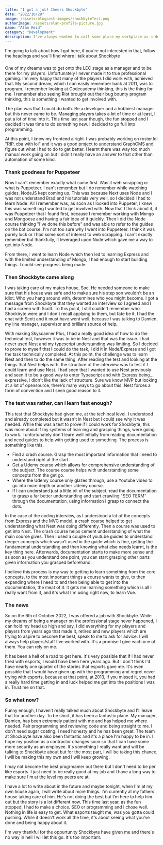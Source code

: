 ```yaml
---
title: "I got a job! Cheers Shockbyte"
date: "2022/10/29"
image: /assets/blogpost-images/shockbyteTest.png
authorImage: /assets/alan-profile-picture.jpg
name: "Alan Reid"
category: "Development"
description: I've always wanted to call some place my workplace as a developer and I got it. Shockbyte has given me a chance to prove myself.
---
```

I'm going to talk about how I got here, if you're not interested in that, follow the headings and you'll find where I talk about Shockbyte

###

One of my dreams was to get onto the LEC stage as a manager and to be there for my players. Unfortunately I never made it to true professional gaming. I'm very happy that many of the players I did work with, achieved that. My second dream, which I can easily remember back at 2011, was to program. I remember looking at Codecademy thinking, this is the thing for me. I remember also seeing Riot brought out their bug bounty program thinking, this is something I wanted to get involved with. 

The plan was that I could do both. Be a developer and a hobbiest manager but this never came to be. Managing players takes a lot of time or at least, I put a lot of time into it. This time last year though, the fun stopped and I decided it was time to do something new. I decided to go full into programming. 

At this point, I knew my frontend alright. I was probably working on roster.lol "RIP, cba with lol" and it was a good project to understand GraphCMS and figure out what I had to do to get better. I learnt there was way too much manual work going on but I didn't really have an answer to that other than automation of some kind. 

### Thank goodness for Puppeteer

Now I can't remember exactly what came first. Was it web scrapping or what is Puppeteer. I can't remember but I do remember while watching guides, NodeJS kept coming up. This was because Next uses Node and I was not understand Brad and his tutorials very well, so I decided I had to learn Node. All I remember was, as soon as I looked into Puppeter, I knew this was something I wanted to get involved with. Now that I think about it, it was Puppeteer that I found first, because I remember working with Mongo and Mongoose and having a fair idea of it quickly. Then I did the Node course thinking "I've done this before" and was able to refer to the guides on the bot course. I'm not too sure why I went into Puppeteer. I think it was purely luck or I had some sort of interest to web scrapping. I can't exactly remember but thankfully, it leveraged upon Node which gave me a way to get into Node. 

From there, I went to learn Node which then led to learning Express and with the limited understanding of Mongo, I had enough to start building things. I could see progress being made. 

### Then Shockbyte came along

I was taking care of my mates house, Soc. He needed someone to make sure that his house was safe and to make sure his step son wouldn't be an idiot. Who you hang around with, determines who you might become. I got a message from Shockbyte that they wanted an interview so I agreed and I had a screen with Scott. To this point, I still couldn't remember who Shockbyte were and I don't recall applying to them, but fate be it, I had the chat with Scott and it must have went well, because I was talking to Damien, my line manager, supervisor and brilliant source of help. 

With making Skyscanner Plus, I had a really good idea of how to do the technical test, however it was to be in Nest and that was the issue. I had never used Nest and my typescript understanding was limiting. So I decided to prove to myself that I could do the task, I did it in Node/Express and I got the task technically completed. At this point, the challenge was to learn Nest and then to do the same thing. After reading the test and looking at the things that Nest helps with, the structure of the interview was to test if I could learn and use Nest. I had seen that I wanted to use Nest previously and seen it to be a good way to enter Typescript and with Express being... expressive, I didn't like the lack of structure. Sure we know MVP but looking at a lot of opensource, there's many ways to go about this. Nest forces a form of convention and I seen good reason to it. 

### The test was rather, can I learn fast enough?

This test that Shockbyte had given me, at the techincal level, I understood and already completed but it wasn't in Nest but I could see why it was needed. While this was a test to prove if I could work for Shockbyte, this was more about if my systems of learning and grasping things, were going to work. I unfortunately don't learn well initially from reading documentation and need guides to help with getting used to something. The process is something like this,

* Find a crash course. Grasp the most important information that I need to understand right at the start.
* Get a Udemy course which allows for comprehensive understanding of the subject. The course course helps with understanding some concepts from the get go. 
* Where the Udemy course only glazes through, use a Youtube video to go into more depth or another Udemy course. 
* If I can understand just a little bit of the subject, read the documentation to grasp a far better understanding and start crawling "SEO TERM" through the documentation, using information I grasp to connect the dots. 

In the case of the coding interview, as I understood a lot of the concepts from Express and the MVC model, a crash course helped to get understanding what Nest was doing differently. Then a course was used to get into Nest. The crash course helps cement understanding of what the main course gives. Then I used a couple of youtube guides to understand deeper concepts which wasn't used in the guide which is fine, getting the fundamental understanding and then knowing what else needs learnt, is the key thing here. Afterwards, documentation starts to make more sense and as soon as you understand one point, you can start grasping other parts given information you grasped beforehand. 

I believe this process is my way to getting to learn something from the core concepts, to the most important things a course wants to give, to then expanding where I need to and then being able to get into the documentation, the meat of it. It gets me learning something which is all I really want from it, and it's what I'm using right now, to learn Vue. 

### The news

So on the 6th of October 2022, I was offered a job with Shockbyte. While my dreams of being a manager on the professional stage never happened, I can hold my head up high and say, I did everything for my players and players from years ago that made it, retired and new players which are trying to aspire to become the best, speak to me to ask for advice. I will always help players/staff I've worked with. It's a promise I give each one of them. You can rely on me. 

It has been a hell of a road to get here. It's very possible that if I had never tried with esports, I would have been here years ago. But I don't think I'd have nearly one quarter of the stories that esports gave me. It's even possible that I would have given up with the programming and regret never trying with esports, because at that point, at 2013, if you missed it, you had a really hard time getting in and luck helped me get into the positions I was in. Trust me on that. 

### So what now? 

Funny enough, I haven't really talked much about Shockbyte and I'll leave that for another day. To be short, it has been a fantastic place. My manager, Damien, has been extremely patient with me and has helped me where needed. Pair programming and reviewing code and being straight to me. I don't need sugar coating. I need honesty and he has been great. The team at Shockbyte have also been fantastic and it's a place I'm happy to be in. I hope my position as a contractor changes soon so that I can have some more security as an employee. It's something I really want and will be talking to Shockbyte about but for the most part, I will be taking this chance, I will be making this my own and I will keep growing. 

I may not become the best progrmamer out there but I don't need to be per like esports. I just need to be really good at my job and I have a long way to make sure I'm at the level my peers are at. 

I have a lot to write about in the future and maybe tonight, when I'm at my own house again, I will write about more things. I'm currently at my fathers house taking care of him. He's not doing the best but I'm here to help him out but the story is a lot different now. This time last year, as the fun stopped, I had to make a choice. SEO or programming and I chose well. Nothing in life is easy to get. What esports taught me, was you gotta could pushing. While it doesn't work all the time, it's about seeing what you've done and being happy about it. 

I'm very thankful for the oppurtunity Shockbyte have given me and there's no way in hell I will let this go. It's too important. 


